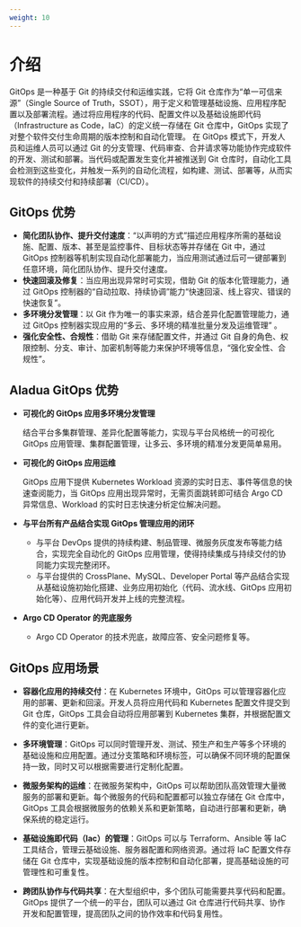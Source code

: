 ```yaml
---
weight: 10
---
```



# 介绍

GitOps 是一种基于 Git 的持续交付和运维实践，它将 Git 仓库作为“单一可信来源”（Single Source of Truth，SSOT），用于定义和管理基础设施、应用程序配置以及部署流程。通过将应用程序的代码、配置文件以及基础设施即代码（Infrastructure as Code，IaC）的定义统一存储在 Git 仓库中，GitOps 实现了对整个软件交付生命周期的版本控制和自动化管理。
在 GitOps 模式下，开发人员和运维人员可以通过 Git 的分支管理、代码审查、合并请求等功能协作完成软件的开发、测试和部署。当代码或配置发生变化并被推送到 Git 仓库时，自动化工具会检测到这些变化，并触发一系列的自动化流程，如构建、测试、部署等，从而实现软件的持续交付和持续部署（CI/CD）。

## GitOps 优势

- **简化团队协作、提升交付速度**：“以声明的方式”描述应用程序所需的基础设施、配置、版本、甚至是监控事件、目标状态等并存储在 Git 中，通过 GitOps 控制器等机制实现自动化部署能力，当应用测试通过后可一键部署到任意环境，简化团队协作、提升交付速度。
- **快速回滚及修复**：当应用出现异常时可实现，借助 Git 的版本化管理能力，通过 GitOps 控制器的“自动拉取、持续协调”能力“快速回滚、线上容灾、错误的快速恢复”。
- **多环境分发管理**：以 Git 作为唯一的事实来源，结合差异化配置管理能力，通过 GitOps 控制器实现应用的“多云、多环境的精准批量分发及运维管理” 。
- **强化安全性、合规性**：借助 Git 来存储配置文件，并通过 Git 自身的角色、权限控制、分支、审计、加密机制等能力来保护环境等信息，“强化安全性、合规性”。

## Aladua GitOps 优势

- **可视化的 GitOps 应用多环境分发管理**

  结合平台多集群管理、差异化配置等能力，实现与平台风格统一的可视化 GitOps 应用管理、集群配置管理，让多云、多环境的精准分发更简单易用。

- **可视化的 GitOps 应用运维**

  GitOps 应用下提供 Kubernetes Workload 资源的实时日志、事件等信息的快速查阅能力，当 GitOps 应用出现异常时，无需页面跳转即可结合 Argo CD 异常信息、Workload 的实时日志快速分析定位解决问题。

- **与平台所有产品结合实现 GitOps 管理应用的闭环**

  - 与平台 DevOps 提供的持续构建、制品管理、微服务灰度发布等能力结合，实现完全自动化的 GitOps 应用管理，使得持续集成与持续交付的协同能力实现完整闭环。
  - 与平台提供的 CrossPlane、MySQL、Developer Portal 等产品结合实现从基础设施初始化搭建、业务应用初始化（代码、流水线、GitOps 应用初始化等）、应用代码开发并上线的完整流程。

- **Argo CD Operator 的兜底服务**

  - Argo CD Operator 的技术兜底，故障应答、安全问题修复等。

## GitOps 应用场景

- **容器化应用的持续交付**：在 Kubernetes 环境中，GitOps 可以管理容器化应用的部署、更新和回滚。开发人员将应用代码和 Kubernetes 配置文件提交到 Git 仓库，GitOps 工具会自动将应用部署到 Kubernetes 集群，并根据配置文件的变化进行更新。

- **多环境管理**：GitOps 可以同时管理开发、测试、预生产和生产等多个环境的基础设施和应用配置。通过分支策略和环境标签，可以确保不同环境的配置保持一致，同时又可以根据需要进行定制化配置。

- **微服务架构的运维**：在微服务架构中，GitOps 可以帮助团队高效管理大量微服务的部署和更新。每个微服务的代码和配置都可以独立存储在 Git 仓库中，GitOps 工具会根据微服务的依赖关系和更新策略，自动进行部署和更新，确保系统的稳定运行。

- **基础设施即代码（Iac）的管理**：GitOps 可以与 Terraform、Ansible 等 IaC 工具结合，管理云基础设施、服务器配置和网络资源。通过将 IaC 配置文件存储在 Git 仓库中，实现基础设施的版本控制和自动化部署，提高基础设施的可管理性和可重复性。

- **跨团队协作与代码共享**：在大型组织中，多个团队可能需要共享代码和配置。GitOps 提供了一个统一的平台，团队可以通过 Git 仓库进行代码共享、协作开发和配置管理，提高团队之间的协作效率和代码复用性。

